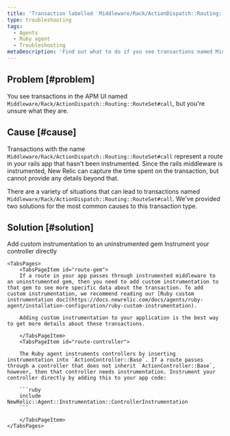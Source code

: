 ```yaml
---
title: 'Transaction labelled `Middleware/Rack/ActionDispatch::Routing::RouteSet#call`'
type: troubleshooting
tags:
  - Agents
  - Ruby agent
  - Troubleshooting
metaDescription: 'Find out what to do if you see transactions named Middleware/Rack/ActionDispatch::Routing::RouteSet#call in your APM UI.'
---
```


## Problem [#problem]

You see transactions in the APM UI named `Middleware/Rack/ActionDispatch::Routing::RouteSet#call`, but you're unsure what they are.

## Cause [#cause]

Transactions with the name `Middleware/Rack/ActionDispatch::Routing::RouteSet#call` represent a route in your rails app that hasn't been instrumented. Since the rails middleware is instrumented, New Relic can capture the time spent on the transaction, but cannot provide any details beyond that. 

There are a variety of situations that can lead to transactions named `Middleware/Rack/ActionDispatch::Routing::RouteSet#call`. We've provided two solutions for the most common causes to this transaction type. 

## Solution [#solution]

<Tabs>
	<TabsBar>
        <TabsBarItem id="route-gem">
            Add custom instrumentation to an uninstrumented gem
        </TabsBarItem>
        <TabsBarItem id="route-controller">
            Instrument your controller directly
        </TabsBarItem>
  </TabsBar>

    <TabsPages>
        <TabsPageItem id="route-gem">
        If a route in your app passes through instrumented middleware to an uninstrumented gem, then you need to add custom instrumentation to that gem to see more specific data about the transaction. To add custom instrumentation, we recommend reading our [Ruby custom instrumentation doc](https://docs.newrelic.com/docs/agents/ruby-agent/installation-configuration/ruby-custom-instrumentation).

        Adding custom instrumentation to your application is the best way to get more details about these transactions.

        </TabsPageItem>
        <TabsPageItem id="route-controller">

        The Ruby agent instruments controllers by inserting instrumentation into `ActionController::Base`. If a route passes through a controller that does not inherit `ActionController::Base`, however, then that controller needs instrumentation. Instrument your controller directly by adding this to your app code: 

        ```ruby
        include NewRelic::Agent::Instrumentation::ControllerInstrumentation
        ```

        </TabsPageItem>
    </TabsPages>
</Tabs>